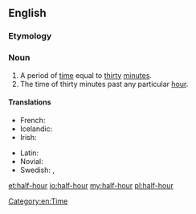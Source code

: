 ==English==

===Etymology===
{{prefix|half|hour}}

===Noun===
{{en-noun|sg=[[half]]-[[hour]]}}

# A period of [[time]] equal to [[thirty]] [[minute]]s.
# The time of thirty minutes past any particular [[hour]].

====Translations====
{{trans-top|thirty minutes}}
* French: {{t|fr|demi-heure|f}}
* Icelandic: {{t|is|hálftími|m}}
* Irish: {{t-|ga|leathuair|xs=Irish}}
{{trans-mid}}
* Latin: {{t|la|semihora|f}}
* Novial: {{tø|nov|mihore}}
* Swedish: {{t|sv|halvtimme|c}}, {{t|sv|halvtimma|c}}
{{trans-bottom}}

[[Category:en:Time]]

[[et:half-hour]]
[[io:half-hour]]
[[my:half-hour]]
[[pl:half-hour]]